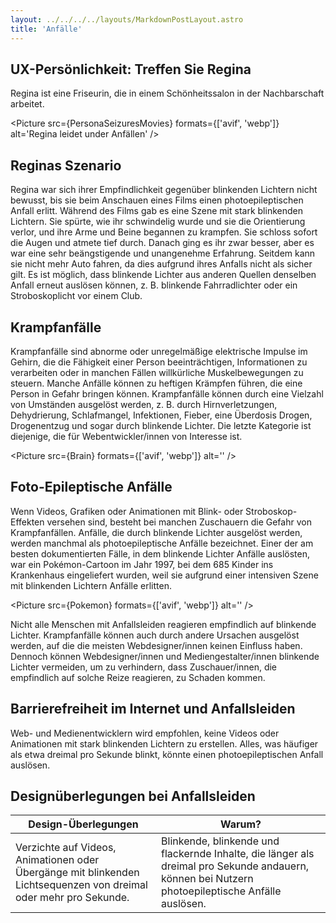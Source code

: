 ```yaml
---
layout: ../../../../layouts/MarkdownPostLayout.astro
title: 'Anfälle'
---
```




## UX-Persönlichkeit: Treffen Sie Regina

Regina ist eine Friseurin, die in einem Schönheitssalon in der Nachbarschaft arbeitet.

<Picture
  src={PersonaSeizuresMovies}
  formats={['avif', 'webp']}
  alt='Regina leidet under Anfällen'
/>

## Reginas Szenario

Regina war sich ihrer Empfindlichkeit gegenüber blinkenden Lichtern nicht bewusst,
bis sie beim Anschauen eines Films einen photoepileptischen Anfall erlitt. Während
des Films gab es eine Szene mit stark blinkenden Lichtern. Sie spürte, wie ihr
schwindelig wurde und sie die Orientierung verlor, und ihre Arme und Beine begannen
zu krampfen. Sie schloss sofort die Augen und atmete tief durch. Danach ging es ihr
zwar besser, aber es war eine sehr beängstigende und unangenehme Erfahrung. Seitdem
kann sie nicht mehr Auto fahren, da dies aufgrund ihres Anfalls nicht als sicher
gilt. Es ist möglich, dass blinkende Lichter aus anderen Quellen denselben Anfall
erneut auslösen können, z. B. blinkende Fahrradlichter oder ein Stroboskoplicht
vor einem Club.

## Krampfanfälle

Krampfanfälle sind abnorme oder unregelmäßige elektrische Impulse im Gehirn, die
die Fähigkeit einer Person beeinträchtigen, Informationen zu verarbeiten oder
in manchen Fällen willkürliche Muskelbewegungen zu steuern. Manche Anfälle können
zu heftigen Krämpfen führen, die eine Person in Gefahr bringen können. Krampfanfälle
können durch eine Vielzahl von Umständen ausgelöst werden, z. B. durch Hirnverletzungen,
Dehydrierung, Schlafmangel, Infektionen, Fieber, eine Überdosis Drogen, Drogenentzug
und sogar durch blinkende Lichter. Die letzte Kategorie ist diejenige, die für
Webentwickler/innen von Interesse ist.

<Picture src={Brain} formats={['avif', 'webp']} alt='' />

## Foto-Epileptische Anfälle

Wenn Videos, Grafiken oder Animationen mit Blink- oder Stroboskop-Effekten versehen
sind, besteht bei manchen Zuschauern die Gefahr von Krampfanfällen. Anfälle, die
durch blinkende Lichter ausgelöst werden, werden manchmal als photoepileptische
Anfälle bezeichnet. Einer der am besten dokumentierten Fälle, in dem blinkende
Lichter Anfälle auslösten, war ein Pokémon-Cartoon im Jahr 1997, bei dem 685 Kinder
ins Krankenhaus eingeliefert wurden, weil sie aufgrund einer intensiven Szene mit
blinkenden Lichtern Anfälle erlitten.

<Picture src={Pokemon} formats={['avif', 'webp']} alt='' />

Nicht alle Menschen mit Anfallsleiden reagieren empfindlich auf blinkende Lichter.
Krampfanfälle können auch durch andere Ursachen ausgelöst werden, auf die die
meisten Webdesigner/innen keinen Einfluss haben. Dennoch können Webdesigner/innen
und Mediengestalter/innen blinkende Lichter vermeiden, um zu verhindern, dass
Zuschauer/innen, die empfindlich auf solche Reize reagieren, zu Schaden kommen.

## Barrierefreiheit im Internet und Anfallsleiden

Web- und Medienentwicklern wird empfohlen, keine Videos oder Animationen mit stark
blinkenden Lichtern zu erstellen. Alles, was häufiger als etwa dreimal pro Sekunde
blinkt, könnte einen photoepileptischen Anfall auslösen.

## Designüberlegungen bei Anfallsleiden

<table>
  <thead>
    <tr>
      <th>Design-Überlegungen</th>
      <th>Warum?</th>
    </tr>
  </thead>
  <tbody>
    <tr>
      <td data-label='Design-Überlegungen'>
        Verzichte auf Videos, Animationen oder Übergänge mit blinkenden Lichtsequenzen von dreimal
        oder mehr pro Sekunde.
      </td>
      <td data-label='Warum?'>
        Blinkende, blinkende und flackernde Inhalte, die länger als dreimal pro Sekunde andauern,
        können bei Nutzern photoepileptische Anfälle auslösen.
      </td>
    </tr>
  </tbody>
</table>
